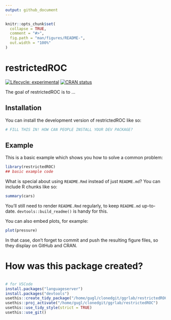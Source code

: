 ```yaml
---
output: github_document
---
```


<!-- README.md is generated from README.Rmd. Please edit that file -->

```r
knitr::opts_chunk$set(
  collapse = TRUE,
  comment = "#>",
  fig.path = "man/figures/README-",
  out.width = "100%"
)
```

# restrictedROC

<!-- badges: start -->
[![Lifecycle: experimental](https://img.shields.io/badge/lifecycle-experimental-orange.svg)](https://lifecycle.r-lib.org/articles/stages.html#experimental)
[![CRAN status](https://www.r-pkg.org/badges/version/restrictedROC)](https://CRAN.R-project.org/package=restrictedROC)
<!-- badges: end -->

The goal of restrictedROC is to ...

## Installation

You can install the development version of restrictedROC like so:

``` r
# FILL THIS IN! HOW CAN PEOPLE INSTALL YOUR DEV PACKAGE?
```

## Example

This is a basic example which shows you how to solve a common problem:

```r
library(restrictedROC)
## basic example code
```

What is special about using `README.Rmd` instead of just `README.md`? You can include R chunks like so:

```r
summary(cars)
```

You'll still need to render `README.Rmd` regularly, to keep `README.md` up-to-date. `devtools::build_readme()` is handy for this.

You can also embed plots, for example:

```r
plot(pressure)
```

In that case, don't forget to commit and push the resulting figure files, so they display on GitHub and CRAN.


# How was this package created?

```r

# for VSCode
install.packages("languageserver")
install.packages("devtools")
usethis::create_tidy_package("/home/gugl/clonedgit/ggrlab/restrictedROC")
usethis::proj_activate("/home/gugl/clonedgit/ggrlab/restrictedROC")
usethis::use_tidy_style(strict = TRUE)
usethis::use_git()

```


